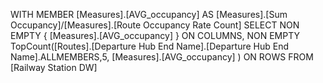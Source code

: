 WITH MEMBER [Measures].[AVG_occupancy] AS [Measures].[Sum Occupancy]/[Measures].[Route Occupancy Rate Count] 
SELECT 
	NON EMPTY { [Measures].[AVG_occupancy] } ON COLUMNS, 
	NON EMPTY TopCount([Routes].[Departure Hub End Name].[Departure Hub End Name].ALLMEMBERS,5, [Measures].[AVG_occupancy] ) ON ROWS 
FROM [Railway Station DW]